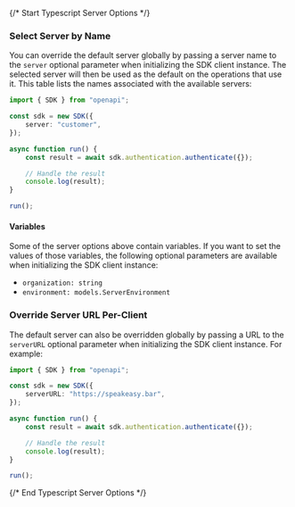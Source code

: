 {/* Start Typescript Server Options */}


### Select Server by Name

You can override the default server globally by passing a server name to the `server` optional parameter when initializing the SDK client instance. The selected server will then be used as the default on the operations that use it. This table lists the names associated with the available servers:



```typescript
import { SDK } from "openapi";

const sdk = new SDK({
    server: "customer",
});

async function run() {
    const result = await sdk.authentication.authenticate({});

    // Handle the result
    console.log(result);
}

run();

```

#### Variables

Some of the server options above contain variables. If you want to set the values of those variables, the following optional parameters are available when initializing the SDK client instance:
 * `organization: string`
 * `environment: models.ServerEnvironment`

### Override Server URL Per-Client

The default server can also be overridden globally by passing a URL to the `serverURL` optional parameter when initializing the SDK client instance. For example:

```typescript
import { SDK } from "openapi";

const sdk = new SDK({
    serverURL: "https://speakeasy.bar",
});

async function run() {
    const result = await sdk.authentication.authenticate({});

    // Handle the result
    console.log(result);
}

run();

```
{/* End Typescript Server Options */}
